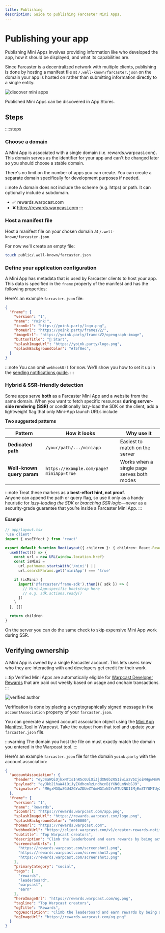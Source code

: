 ```yaml
---
title: Publishing
description: Guide to publishing Farcaster Mini Apps.
---
```



# Publishing your app

Publishing Mini Apps involves providing information like who developed the app,
how it should be displayed, and what its capabilities are.

Since Farcaster is a decentralized network with multiple clients, publishing is
done by hosting a manifest file at `/.well-known/farcaster.json` on the domain
your app is hosted on rather than submitting information directly to a single
entity.

![discover mini apps](/explore-preview.png)

<Caption>
  Published Mini Apps can be discovered in App Stores.
</Caption>

## Steps

::::steps

### Choose a domain

A Mini App is associated with a single domain (i.e. rewards.warpcast.com). This
domain serves as the identifier for your app and can't be changed later so
you should choose a stable domain. 

There's no limit on the number of apps you can create. You can create a separate 
domain specifically for development purposes if needed.

:::note
A domain does not include the scheme (e.g. https) or path. It can optionally
include a subdomain.
- ✅ rewards.warpcast.com
- ❌ https://rewards.warpcast.com
:::


### Host a manifest file

Host a manifest file on your chosen domain at `/.well-known/farcaster.json`.

For now we'll create an empty file:

```sh
touch public/.well-known/farcaster.json
```

### Define your application configuration

A Mini App has metadata that is used by Farcaster clients to host your app. This
data is specified in the `frame` property of the manifest and has the following properties:


<ManifestAppConfigSchema />

Here's an example `farcaster.json` file:

```json
{
  "frame": {
    "version": "1",
    "name": "Yoink!",
    "iconUrl": "https://yoink.party/logo.png",
    "homeUrl": "https://yoink.party/framesV2/",
    "imageUrl": "https://yoink.party/framesV2/opengraph-image",
    "buttonTitle": "🚩 Start",
    "splashImageUrl": "https://yoink.party/logo.png",
    "splashBackgroundColor": "#f5f0ec",
  }
}
```

:::note
You can omit `webhookUrl` for now. We'll show you how to set it up in the
[sending notifications guide](/docs/guides/notifications).
:::


### Hybrid & SSR-friendly detection <span id="hybrid-detection"/>

Some apps serve **both** as a Farcaster Mini App and a website from the same
domain.  When you want to fetch specific resources **during server-side rendering (SSR)** or
conditionally lazy-load the SDK on the client, add a lightweight flag that only
Mini-App launch URLs include

**Two suggested patterns**

| Pattern | How it looks | Why use it |
|---------|--------------|------------|
| **Dedicated path** | `/your/path/.../miniapp` | Easiest to match on the server |
| **Well-known query param** | `https://example.com/page?miniApp=true` | Works when a single page serves both modes |

:::note
Treat these markers as a **best-effort hint, not proof**.  
Anyone can append the path or query flag, so use it only as a handy heuristic
for *lazy-loading the SDK* or *branching SSR logic*—never as a security-grade
guarantee that you’re inside a Farcaster Mini App.
:::

#### Example

```ts
// app/layout.tsx
'use client'
import { useEffect } from 'react'

export default function RootLayout({ children }: { children: React.ReactNode }) {
  useEffect(() => {
    const url = new URL(window.location.href)
    const isMini =
      url.pathname.startsWith('/mini') ||
      url.searchParams.get('miniApp') === 'true'

    if (isMini) {
      import('@farcaster/frame-sdk').then(({ sdk }) => {
        // Mini-App–specific bootstrap here
        // e.g. sdk.actions.ready()
      })
    }
  }, [])

  return children
}
```

On the server you can do the same check to skip expensive Mini App work during
SSR.

## Verifying ownership

A Mini App is owned by a single Farcaster account. This lets users know who
they are interacting with and developers get credit for their work.

:::tip
Verified Mini Apps are automatically eligible for [Warpcast Developer
Rewards](https://warpcast.com/~/mini-apps/rewards) that are paid out weekly
based on usage and onchain transactions.
:::

![verified author ](/verified_author.png)

Verification is done by placing a cryptographically signed message in the
`accountAssociation` property of your `farcaster.json`. 

You can generate a signed account association object using the [Mini App
Manifest Tool](https://warpcast.com/~/developers/new) in Warpcast. Take
the output from that tool and update your `farcaster.json` file.

:::warning
The domain you host the file on must exactly match the domain you entered in
the Warpcast tool.
:::

Here's an example `farcaster.json` file for the domain `yoink.party` with the
account association:

```json
{
  "accountAssociation": {
    "header": "eyJmaWQiOjkxNTIsInR5cGUiOiJjdXN0b2R5Iiwia2V5IjoiMHgwMmVmNzkwRGQ3OTkzQTM1ZkQ4NDdDMDUzRURkQUU5NDBEMDU1NTk2In0",
    "payload": "eyJkb21haW4iOiJyZXdhcmRzLndhcnBjYXN0LmNvbSJ9",
    "signature": "MHgxMGQwZGU4ZGYwZDUwZTdmMGIxN2YxMTU2NDI1MjRmZTY0MTUyZGU4ZGU1MWU0MThiYjU4ZjVmZmQxYjRjNDBiNGVlZTRhNDcwNmVmNjhlMzQ0ZGQ5MDBkYmQyMmNlMmVlZGY5ZGQ0N2JlNWRmNzMwYzUxNjE4OWVjZDJjY2Y0MDFj"
  },
  "frame": {
    "version": "1",
    "name": "Rewards",
    "iconUrl": "https://rewards.warpcast.com/app.png",
    "splashImageUrl": "https://rewards.warpcast.com/logo.png",
    "splashBackgroundColor": "#000000",
    "homeUrl": "https://rewards.warpcast.com",
    "webhookUrl": "https://client.warpcast.com/v1/creator-rewards-notifs-webhook",
    "subtitle": "Top Warpcast creators",
    "description": "Climb the leaderboard and earn rewards by being active on Warpcast.",
    "screenshotUrls": [
      "https://rewards.warpcast.com/screenshot1.png",
      "https://rewards.warpcast.com/screenshot2.png",
      "https://rewards.warpcast.com/screenshot3.png"
    ],
    "primaryCategory": "social",
    "tags": [
      "rewards",
      "leaderboard",
      "warpcast",
      "earn"
    ],
    "heroImageUrl": "https://rewards.warpcast.com/og.png",
    "tagline": "Top Warpcast creators",
    "ogTitle": "Rewards",
    "ogDescription": "Climb the leaderboard and earn rewards by being active on Warpcast.",
    "ogImageUrl": "https://rewards.warpcast.com/og.png"
  }
}
```

